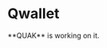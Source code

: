 
<style jsx global>{`
    .text-muted {color: #999;}
    .text-center {text-align: center;}
    .mt-5 {margin-top: 1.5rem;}
`}</style>


# Qwallet

<Callout emoji="🏗️">
  **QUAK** is working on it.
</Callout>
